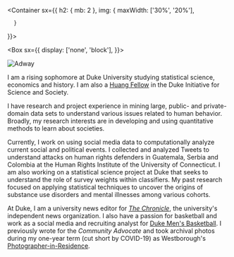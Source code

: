 
<Container
  sx={{
    h2: { mb: 2 },
    img: {
        maxWidth: ['30%', '20%'],
        
      }
  }}>

<Box sx={{
  display: ['none', 'block'],
}}>

![Adway](/adway.png)

</Box>

<div>

I am a rising sophomore at Duke University studying statistical science, economics and history. I am also a [Huang Fellow](https://scienceandsociety.duke.edu/learn/undergraduate-programs/huang-fellows-program/) in the Duke Initiative for Science and Society.

I have research and project experience in mining large, public- and private-domain data sets to understand various issues related to human behavior. Broadly, my research interests are in developing and using quantitative methods to learn about societies.

Currently, I work on using social media data to computationally analyze current social and political events. I collected and analyzed Tweets to understand attacks on human rights defenders in Guatemala, Serbia and Colombia at the Human Rights Institute of the University of Connecticut. I am also working on a statistical science project at Duke that seeks to understand the role of survey weights within classifiers. My past research focused on applying statistical techniques to uncover the origins of substance use disorders and mental illnesses among various cohorts.

At Duke, I am a university news editor for [_The Chronicle_](https://dukechronicle.com/staff/adway-s-wadekar), the university's independent news organization. I also have a passion for basketball and work as a social media and recruiting analyst for [Duke Men's Basketball](https://twitter.com/DukeMBB). I previously wrote for the _Community Advocate_ and took archival photos during my one-year term (cut short by COVID-19) as Westborough's [Photographer-in-Residence](https://www.instagram.com/thewestborougharchive/).

</div>

</Container>

